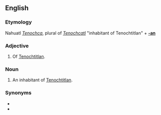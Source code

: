 ==English==

===Etymology===
Nahuatl ''[[Tenochca]]'', plural of ''[[Tenochcatl]]'' "inhabitant of Tenochtitlan" + '''[[-an]]'''

===Adjective===
{{en-adj}}

# Of [[Tenochtitlan]].

===Noun===
{{en-noun}}

# An inhabitant of [[Tenochtitlan]].

===Synonyms===
* {{l|en|Tenochca}}
* {{l|en|Aztec}}
